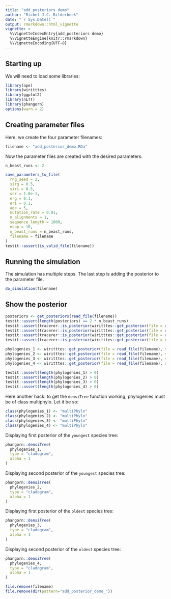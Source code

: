 ```yaml
---
title: "add_posteriors demo"
author: "Richel J.C. Bilderbeek"
date: "`r Sys.Date()`"
output: rmarkdown::html_vignette
vignette: >
  %\VignetteIndexEntry{add_posteriors demo}
  %\VignetteEngine{knitr::rmarkdown}
  %\VignetteEncoding{UTF-8}
---
```


## Starting up

We will need to load some libraries:

```r
library(ape)
library(wiritttes)
library(ggplot2)
library(nLTT)
library(phangorn)
options(warn = 2)
```

## Creating parameter files

Here, we create the four parameter filenames:

```r
filename <- "add_posterior_demo.RDa"
```

Now the parameter files are created with the desired parameters:

```r
n_beast_runs <- 2

save_parameters_to_file(
  rng_seed = 2,
  sirg = 0.5,
  siri = 0.5,
  scr = 1.0e-1,
  erg = 0.1,
  eri = 0.1,
  age = 5,
  mutation_rate = 0.01,
  n_alignments = 1,
  sequence_length = 1000,
  nspp = 10,
  n_beast_runs = n_beast_runs,
  filename = filename
)  
testit::assert(is_valid_file(filename))
```

## Running the simulation

The simulation has multiple steps. The last step is adding the 
posterior to the parameter file.

```r
do_simulation(filename)
```

## Show the posterior

```r
posteriors <- get_posteriors(read_file(filename))
testit::assert(length(posteriors) == 2 * n_beast_runs)
testit::assert(tracerer::is_posterior(wiritttes::get_posterior(file = read_file(filename), sti = 1, ai = 1, pi = 1)))
testit::assert(tracerer::is_posterior(wiritttes::get_posterior(file = read_file(filename), sti = 1, ai = 1, pi = 2)))
testit::assert(tracerer::is_posterior(wiritttes::get_posterior(file = read_file(filename), sti = 2, ai = 1, pi = 1)))
testit::assert(tracerer::is_posterior(wiritttes::get_posterior(file = read_file(filename), sti = 2, ai = 1, pi = 2)))

phylogenies_1 <- wiritttes::get_posterior(file = read_file(filename), sti = 1, ai = 1, pi = 1)$trees
phylogenies_2 <- wiritttes::get_posterior(file = read_file(filename), sti = 1, ai = 1, pi = 2)$trees
phylogenies_3 <- wiritttes::get_posterior(file = read_file(filename), sti = 2, ai = 1, pi = 1)$trees
phylogenies_4 <- wiritttes::get_posterior(file = read_file(filename), sti = 2, ai = 1, pi = 2)$trees

testit::assert(length(phylogenies_1) > 0)
testit::assert(length(phylogenies_2) > 0)
testit::assert(length(phylogenies_3) > 0)
testit::assert(length(phylogenies_4) > 0)
```

Here another hack: to get the `densiTree` function working, phylogenies must be of class multiphylo.
Let it be so:

```r
class(phylogenies_1) <- "multiPhylo"
class(phylogenies_2) <- "multiPhylo"
class(phylogenies_3) <- "multiPhylo"
class(phylogenies_4) <- "multiPhylo"
```

Displaying first posterior of the `youngest` species tree:

```r
phangorn::densiTree(
  phylogenies_1, 
  type = "cladogram", 
  alpha = 1
)
```

Displaying second posterior of the `youngest` species tree:

```r
phangorn::densiTree(
  phylogenies_2, 
  type = "cladogram", 
  alpha = 1
)
```

Displaying first posterior of the `oldest` species tree:

```r
phangorn::densiTree(
  phylogenies_3, 
  type = "cladogram", 
  alpha = 1
)
```

Displaying second posterior of the `oldest` species tree:

```r
phangorn::densiTree(
  phylogenies_4, 
  type = "cladogram", 
  alpha = 1
)
```

```r
file.remove(filename)
file.remove(dir(pattern="add_posterior_demo_"))
```
